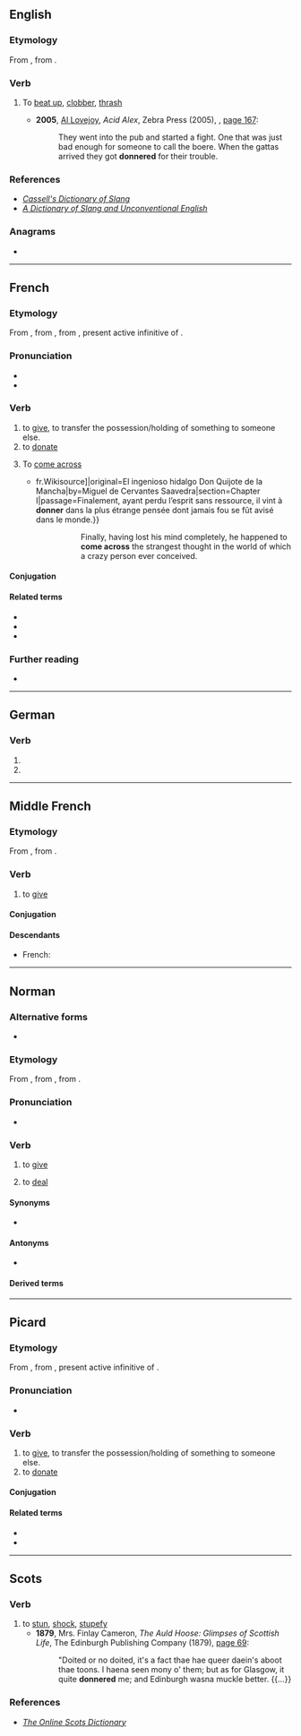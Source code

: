 {{also|Donner}}
==English==

===Etymology===
From {{etyl|af|en}} {{m|af|donder||thrash}}, from {{etyl|nl|en}} {{m|nl|donder||thunder}}.

===Verb===
{{en-verb}}

# {{lb|en|South Africa|slang}} To [[beat up]], [[clobber]], [[thrash]]
#* '''2005''', [[w:Al Lovejoy|Al Lovejoy]], ''Acid Alex'', Zebra Press (2005), {{ISBN|1770070931}}, [http://books.google.com/books?id=5zqks5PBUowC&pg=PT191 page 167]:
#*: They went into the pub and started a fight. One that was just bad enough for someone to call the boere. When the gattas arrived they got '''donnered''' for their trouble.

===References===
* ''[http://books.google.com/books?id=5GpLcC4a5fAC&pg=PA428 Cassell's Dictionary of Slang]''
* ''[http://books.google.com/books?id=tvRp1whVFUsC&pg=PA328 A Dictionary of Slang and Unconventional English]''

===Anagrams===
* {{anagrams|en|Norden|Rendon|nonred}}

----

==French==

===Etymology===
From {{inh|fr|frm|donner}}, from {{inh|fr|fro|doner}}, from {{inh|fr|la|dōnāre}}, present active infinitive of {{m|la|dōnō}}.

===Pronunciation===
* {{fr-IPA}}
* {{audio|Fr-donner.ogg|audio|lang=fr}}

===Verb===
{{fr-verb}}

# to [[give]], to transfer the possession/holding of something to someone else.
# to [[donate]]
# {{lb|fr|intransitive}} To [[come across]]
#* {{quote-book|year=1837|author=Louis Viardot|title=L’Ingénieux Hidalgo Don Quichotte de la Manche|url=[s:fr: L’Ingénieux Hidalgo Don Quichotte de la Manche{{!}}fr.Wikisource]|original=El ingenioso hidalgo Don Quijote de la Mancha|by=Miguel de Cervantes Saavedra|section=Chapter I|passage=Finalement, ayant perdu l’esprit sans ressource, il vint à '''donner''' dans la plus étrange pensée dont jamais fou se fût avisé dans le monde.}}
#*:: Finally, having lost his mind completely, he happened to '''come across''' the strangest thought in the world of which a crazy person ever conceived.

====Conjugation====
{{fr-conj-auto}}

====Related terms====
* {{l|fr|donner sur}}
* {{l|fr|don}}
* {{l|fr|donner le jour}}

===Further reading===
* {{R:TLFi}}

----

==German==

===Verb===
{{head|de|verb form}}

# {{de-verb form of|donnern|1|s|g}}
# {{de-verb form of|donnern|i|s}}

----

==Middle French==

===Etymology===
From {{inh|frm|fro|doner}}, from {{inh|frm|la|dono|dōnō, dōnāre}}.

===Verb===
{{head|frm|verb}}

# to [[give]]

====Conjugation====
{{frm-conj-er|donn}}

====Descendants====
* French: {{l|fr|donner}}

----

==Norman==

===Alternative forms===
* {{l|nrf|dounnaïr}} {{qualifier|Guernsey}}

===Etymology===
From {{inh|nrf|fro|doner}}, from {{inh|nrf|la|dono|dōnō, dōnāre|give a present; bestow, grant}}, from {{m|la|dōnum||gift, present}}.

===Pronunciation===
* {{audio|Jer-donner.ogg|Audio (Jersey)|lang=nrf}}

===Verb===
{{nrf-verb}}

# {{lb|nrf|Jersey}} to [[give]]
# {{lb|nrf|Jersey|card games}} to [[deal]]

====Synonyms====
* {{l|nrf|bailli}}

====Antonyms====
* {{l|nrf|prendre||to take}}

====Derived terms====
{{der3|lang=nrf|{{l|nrf|donner du fouet||to lash}}
|{{l|nrf|donner la tchêne||to cane}}
|{{l|nrf|donner un clyîn||to give a wink}}
|{{l|nrf|donner un pâssage||to give a lift}}}}

----

==Picard==

===Etymology===
From {{inh|pcd|fro|doner}}, from {{inh|pcd|la|dōnāre}}, present active infinitive of {{m|la|dōnō}}.

===Pronunciation===
* {{IPA|/dɔ̃.ne/|lang=pcd}}

===Verb===
{{head|pcd|verb}}

# to [[give]], to transfer the possession/holding of something to someone else.
# to [[donate]]

====Conjugation====
{{pcd-conj-donner}}

====Related terms====
* {{l|pcd|don}}
* {{l|pcd|foaire don de}}

----

==Scots==

===Verb===
{{sco-verb}}

# to [[stun]], [[shock]], [[stupefy]]
#* '''1879''', Mrs. Finlay Cameron, ''The Auld Hoose: Glimpses of Scottish Life'', The Edinburgh Publishing Company (1879), [http://books.google.com/books?id=yxkCAAAAQAAJ&pg=PA69 page 69]:
#*: "Doited or no doited, it's a fact thae hae queer daein's aboot thae toons. I haena seen mony o' them; but as for Glasgow, it quite '''donnered''' me; and Edinburgh wasna muckle better. {{…}}

===References===
* ''[http://www.scots-online.org/dictionary/read.asp?letter=D&CurPage=32 The Online Scots Dictionary]''